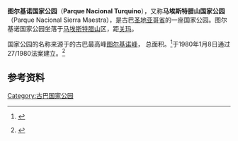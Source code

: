 {{Infobox Protected area 
| name = 图尔基诺国家公园
| iucn_category = II
| map = La2-demis-cuba.png
| map_caption = 图尔基诺国家公园在古巴的位置
| locator_x = 210
| locator_y = 88
| location = {{CUB}}
| nearest_city = 关玛
| lat_d = 19
| lat_m = 59
| lat_s = 22
| lat_NS = N
| long_d = 76
| long_m = 50
| long_s = 9
| long_EW = W
| area = {{Convert|229.38|km2|sqmi|lk=on}}<ref name=snap/>
| established = 1980年1月8日<ref name=rhc/>
| visitation_num = 
| visitation_year = 
| governing_body = 
}}
'''图尔基诺国家公园'''（'''Parque Nacional Turquino'''），又称'''马埃斯特腊山国家公园'''（Parque Nacional Sierra Maestra），是古巴[[圣地亚哥省_(古巴)|圣地亚哥省]]的一座国家公园。图尔基诺国家公园坐落于[[马埃斯特腊山|马埃斯特腊山]]区，距[[关玛|关玛]]{{Convert|50|km|mi}}。

国家公园的名称来源于{{Convert|1975|m|ft}}的古巴最高峰[[图基诺峰|图尔基诺峰]]， 总面积{{Convert|229.38|km2|sqmi|2}}。<ref name=snap>{{cite web |url=http://www.snap.cu/listados.htm |title=Protected Areas |author=National Protected Areas System of Cuba |accessdate=2007-10-10 |deadurl=yes |archiveurl=https://web.archive.org/web/20070810220929/http://www.snap.cu/listados.htm |archivedate=2007-08-10 }}</ref>于1980年1月8日通过27/1980法案建立。<ref name=rhc>{{cite web |url=http://www.radiohc.cu/espanol/medioambiente/parques/sierramaestra.htm |title=Parque Nacional Sierra Maestra |author=Radio Habana |accessdate=2007-10-10 |archiveurl=https://web.archive.org/web/20071004223453/http://www.radiohc.cu/espanol/medioambiente/parques/sierramaestra.htm |archivedate=2007-10-04 |deadurl=yes }} {{Es icon}}</ref>

==参考资料==
{{reflist}}

[[Category:古巴国家公园|Category:古巴国家公园]]